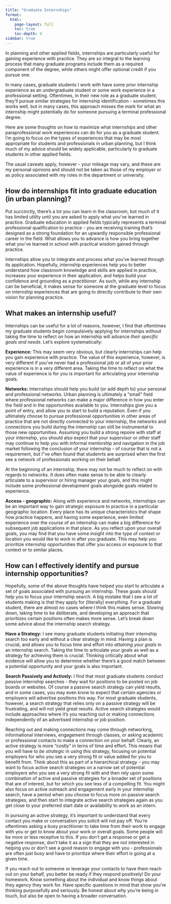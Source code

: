 ```yaml
---
title: "Graduate Internships"
format:
  html:
    page-layout: full
    toc: true
    toc-depth: 4
sidebar: true
---
```


In planning and other applied fields, internships are particularly useful for gaining experience with practice. They are so integral to the learning process that many graduate programs include them as a required component of the degree, while others might offer optional credit if you pursue one.

In many cases, graduate students I work with have some prior internship experience as an undergraduate student or some work experience in a professional setting. Oftentimes, in their new role as a graduate student, they'll pursue similar strategies for internship identification - sometimes this works well, but in many cases, this approach misses the mark for what an internship might potentially do for someone pursuing a terminal professional degree.

Here are some thoughts on how to maximize what internships and other paraprofessional work experiences can do for you as a graduate student. I'm going to focus on the types of experiences that may be most appropriate for students and professionals in urban planning, but I think much of my advice should be widely applicable, particularly to graduate students in other applied fields.

The usual caveats apply, however - your mileage may vary, and these are my personal opinions and should not be taken as those of my employer or as policy associated with my roles in the department or university.

## How do internships fit into graduate education (in urban planning)?

Put succinctly, there's a lot you can learn in the classroom, but much of it has limited utility until you are asked to apply what you've learned in practice. Graduate education in applied fields typically represents a terminal professional qualification to practice - you are receiving training that's designed as a strong foundation for an upwardly responsible professional career in the field. What allows you to advance is how you bring together what you've learned in school with practical wisdom gained through practice.

Internships allow you to integrate and process what you've learned through its application. Hopefully, internship experiences help you to better understand how classroom knowledge and skills are applied in practice, increases your experience in their application, and helps build your confidence and grounding as a *practitioner*. As such, while any internship can be beneficial, it makes sense for someone at the graduate level to focus on internship experiences that are going to directly contribute to their own vision for planning practice.

## What makes an internship useful?

Internships can be useful for a lot of reasons, however, I find that oftentimes my graduate students begin compulsively applying for internships without taking the time to reflect on how an internship will advance *their specific goals and needs*. Let's explore systematically:

**Experience:** This may seem very obvious, but clearly internships can help you gain experience with practice. The value of this experience, however, is very different if you've never had a professional job or all of your prior experience is in a very different area. Taking the time to reflect on what the value of experience is for you is important for articulating your internship goals.

**Networks:** Internships should help you build (or add depth to) your personal and professional networks. Urban planning is ultimately a "small" field where professional networks can make a major difference in how you enter the field and in the opportunities available to you. Internships give you a point of entry, and allow you to start to build a reputation. Even if you ultimately choose to pursue professional opportunities in other areas of practice that are not directly connected to your internship, the networks and connections you build during the internship can still be instrumental to those new opportunities. Assuming you build a strong repoire with staff at your internship, you should also expect that your supervisor or other staff may continue to help you with informal mentorship and navigation in the job market following the conclusion of your internship - of course that is not a requirement, but I"ve often found that studenrts are surprised when the first see a network of professionals working on their behalf. 

At the beginning of an internship, there may not be much to reflect on with regards to networks. It does often make sense to be able to clearly articulate to a supervisor or hiring manager your goals, and this might include some professional development goals alongside goals related to experience.

**Access - geographic:** Along with experience and networks, internships can be an important way to gain strategic exposure to practice in a particular geographic location. Every place has its unique characteristics that shape how practice happens, and having some experience, even limited experience over the course of an internship can make a big difference for subsequent job applications in that place. As you reflect upon your overall goals, you may find that you have some insight into the type of context or location you would like to work in after you graduate. This may help you prioritize internship opportunities that offer you access or exposure to that context or to similar places.

## How can I effectively identify and pursue internship opportunities?

Hopefully, some of the above thoughts have helped you start to articulate a set of goals associated with pursuing an internship. These goals should help you to focus your internship search. A big mistake that I see a lot of students making is that they apply for (literally) everything. For a graduate student, there are almost no cases where I think this makes sense. Slowing down, taking time to be deliberate, and developing an approach that prioritizes certain positions often makes more sense. Let's break down some advice about the internship search strategy.

**Have a Strategy:** I see many graduate students initiating their internship search too early and without a clear strategy in mind. Having a plan is crucial, and allows you to focus time and effort into *attaining your goals* in an internship search. Taking the time to articulate your goals as well as a strategy for achieving them is crucial. Thinking critically about what evidence will allow you to determine whether there's a good match between a potential opportunity and your goals is also important.

**Search Passively and Actively:** I find that most graduate students conduct *passive* internship searches - they wait for positions to be posted on job boards or websites. Of course a passive search strategy can yield results, and in some cases, you may even know to expect that certain agencies or employers will advertise positions this way. For most graduate students, however, a search strategy that relies only on a passive strategy will be frustrating, and will not yield great results. Active search strategies would include approaches where it's you reaching out or making connections independently of an advertised internship or job position. 

Reaching out and making connections may come through networking, informational interviews, engagement through classes, or asking academic or professional contacts to make a connection on your behalf. Clearly, an active strategy is more "costly" in terns of time and effort. This means that you will have to *be strategic* in using this strategy, focusing on potential employers for who you see a very strong fit or value added for you to benefit from. Think about this as part of a hierarchical strategy - you may want to focus active search strategies on a narrow set of potential employers who you see a very strong fit with and then rely upon some combination of active and passive strategies for a broader set of positions that are of interest, but for which you see less of a compelling fit. You might also focus on active outreach and engagement early in your internship search, have a period when you choose to focus more on passive search strategies, and then start to integrate active search strategies again as you get close to your preferred start date or availability to work as an intern.

In pursuing an active strategy, it's important to understand that every contact you make or conversation you solicit will not pay off. You're oftentimes asking a busy practitioner to take time from their work to engage with you or get to know about your work or overall goals. Some people will be more or less receptive to this. If you don't get a response or get a negative response, don't take it as a sign that they are not interested in helping you or don't see a good reason to engage with you - professionals are often just busy and have to prioritize where their effort is going at a given time.

If you reach out to someone or leverage your contacts to have them reach out on your behalf, you better be ready if they respond positively! Do your homework. Know something about the individual and know things about they agency they work for. Have specific questions in mind that show you're thinking purposefully and seriously. Be honest about why you're being in touch, but also be open to having a broader conversation.

